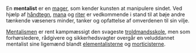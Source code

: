 {{title:Mentalist}}
{{author:Laura Holmegaard}}
{{timestamp:2009-09-19T18:42:03Z}}
{{copyright:Mentalist}}
En '''mentalist''' er en [[mager]], som kender kunsten at manipulere sindet. Ved hjælp af [[håndtegn]], [[mana]] og [[rite|riter]] er vedkommende i stand til at bøje andre tænkende væseners minder, tanker og opfattelse af omverdenen til sin vilje.

[[Mentalisme|Mentalismen]] er rent kampmæssigt den svageste [[troldmandsskole]], men som forhørsledere, rådgivere og sikkerhedsvagter overgår en veluddannet mentalist sine ligemænd blandt [[elementalist|elementalisterne]] og [[morticist|morticisterne]].